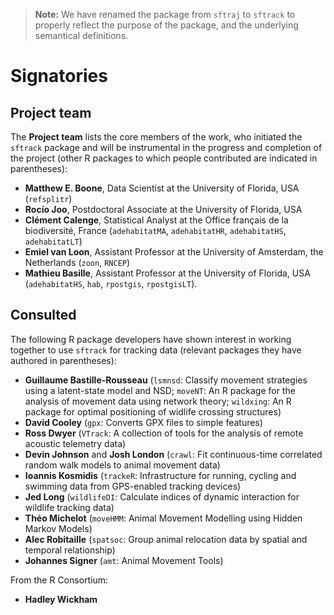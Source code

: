 > **Note:** We have renamed the package from `sftraj` to `sftrack` to
> properly reflect the purpose of the package, and the underlying
> semantical definitions.


# Signatories
<!-- 
This section provides the ISC with a view of the support received from the community for a proposal. Acceptance isn't predicated on popularity but community acceptance is important.  Willingness to accept outside input is also a good marker for project delivery. 

An optional section would be for R-Core signatories where changes to R are proposed.
-->


## Project team
<!-- 
Who are the people responsible for actually delivering the project if the proposal gets accepted and are already signed up and rearing to go?
-->

The **Project team** lists the core members of the work, who initiated
the `sftrack` package and will be instrumental in the progress and
completion of the project (other R packages to which people
contributed are indicated in parentheses):

  * **Matthew E. Boone**, Data Scientist at the University of Florida,
    USA (`refsplitr`)
  * **Rocío Joo**, Postdoctoral Associate at the University of
    Florida, USA
  * **Clément Calenge**, Statistical Analyst at the Office français de
    la biodiversité, France (`adehabitatMA`, `adehabitatHR`,
    `adehabitatHS`, `adehabitatLT`)
  * **Emiel van Loon**, Assistant Professor at the University of
    Amsterdam, the Netherlands (`zoon`, `RNCEP`)
  * **Mathieu Basille**, Assistant Professor at the University of
    Florida, USA (`adehabitatHS`, `hab`, `rpostgis`, `rpostgisLT`).


<!-- ## Contributors -->
<!-- 
Who are the people who have actively helped with this proposal but won't necessarily be on the core project team later?
-->


## Consulted
<!-- 
Who has been given the opportunity to provide feedback on the proposal? This should include any R Consortium & ISC members who the proposal has been discussed with.
-->

The following R package developers have shown interest in working
together to use `sftrack` for tracking data (relevant packages they
have authored in parentheses):

  * **Guillaume Bastille-Rousseau** (`lsmnsd`: Classify movement
    strategies using a latent-state model and NSD; `moveNT`: An R
    package for the analysis of movement data using network theory;
    `wildxing`: An R package for optimal positioning of widlife
    crossing structures)
  * **David Cooley** (`gpx`: Converts GPX files to simple features)
  * **Ross Dwyer** (`VTrack`: A collection of tools for the analysis
    of remote acoustic telemetry data)
  * **Devin Johnson** and **Josh London** (`crawl`: Fit
    continuous-time correlated random walk models to animal movement
    data)
  * **Ioannis Kosmidis** (`trackeR`: Infrastructure for running,
    cycling and swimming data from GPS-enabled tracking devices)
  * **Jed Long** (`wildlifeDI`: Calculate indices of dynamic
    interaction for wildlife tracking data)
  * **Théo Michelot** (`moveHMM`: Animal Movement Modelling using
    Hidden Markov Models)
  * **Alec Robitaille** (`spatsoc`: Group animal relocation data by
    spatial and temporal relationship)
  * **Johannes Signer** (`amt`: Animal Movement Tools)

From the R Consortium:

  * **Hadley Wickham**
